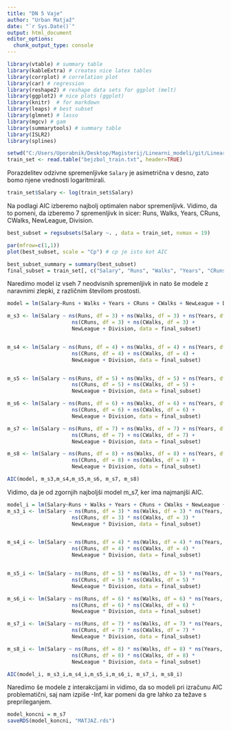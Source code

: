 ```yaml
---
title: "DN 5 Vaje"
author: "Urban Matjaž"
date: "`r Sys.Date()`"
output: html_document
editor_options: 
  chunk_output_type: console
---
```


```r
library(vtable) # summary table
library(kableExtra) # creates nice latex tables
library(corrplot) # correlation plot
library(car) # regression
library(reshape2) # reshape data sets for ggplot (melt)
library(ggplot2) # nice plots (ggplot)
library(knitr)  # for markdown 
library(leaps) # best subset
library(glmnet) # lasso
library(mgcv) # gam
library(summarytools) # summary table
library(ISLR2)
library(splines)
```

```r
setwd("C:/Users/Uporabnik/Desktop/Magisterij/Linearni_modeli/git/LinearniModeli/2024_25")
train_set <- read.table("bejzbol_train.txt", header=TRUE)
```

Porazdelitev odzivne spremenljivke `Salary` je asimetrična v desno, zato bomo njene vrednosti logaritmirali.
```r
train_set$Salary <- log(train_set$Salary)
```

Na podlagi AIC izberemo najbolj optimalen nabor spremenljivk. Vidimo, da to pomeni, da izberemo 7 spremenljivk in sicer:
Runs, Walks, Years, CRuns, CWalks, NewLeague, Division.

```r
best_subset = regsubsets(Salary ~. , data = train_set, nvmax = 19) 

par(mfrow=c(1,1))
plot(best_subset, scale = "Cp") # cp je isto kot AIC

best_subset_summary = summary(best_subset)
final_subset = train_set[, c("Salary", "Runs", "Walks", "Years", "CRuns", "CWalks", "NewLeague", "Division")]
```

Naredimo model iz vseh 7 neodvisnih spremenljivk in nato še modele z naravnimi zlepki, z različnim številom prostosti.

```r
model = lm(Salary~Runs + Walks + Years + CRuns + CWalks + NewLeague + Division, final_subset)

m_s3 <- lm(Salary ~ ns(Runs, df = 3) + ns(Walks, df = 3) + ns(Years, df = 3) + 
                     ns(CRuns, df = 3) + ns(CWalks, df = 3) + 
                     NewLeague + Division, data = final_subset)


m_s4 <- lm(Salary ~ ns(Runs, df = 4) + ns(Walks, df = 4) + ns(Years, df = 4) + 
                     ns(CRuns, df = 4) + ns(CWalks, df = 4) + 
                     NewLeague + Division, data = final_subset)


m_s5 <- lm(Salary ~ ns(Runs, df = 5) + ns(Walks, df = 5) + ns(Years, df = 5) + 
                     ns(CRuns, df = 5) + ns(CWalks, df = 5) + 
                     NewLeague + Division, data = final_subset)

m_s6 <- lm(Salary ~ ns(Runs, df = 6) + ns(Walks, df = 6) + ns(Years, df = 6) + 
                     ns(CRuns, df = 6) + ns(CWalks, df = 6) + 
                     NewLeague + Division, data = final_subset)

m_s7 <- lm(Salary ~ ns(Runs, df = 7) + ns(Walks, df = 7) + ns(Years, df = 7) + 
                     ns(CRuns, df = 7) + ns(CWalks, df = 7) + 
                     NewLeague + Division, data = final_subset)

m_s8 <- lm(Salary ~ ns(Runs, df = 8) + ns(Walks, df = 8) + ns(Years, df = 8) + 
                     ns(CRuns, df = 8) + ns(CWalks, df = 8) + 
                     NewLeague + Division, data = final_subset)

AIC(model, m_s3,m_s4,m_s5,m_s6, m_s7, m_s8)

```

Vidimo, da je od zgornjih najboljši model m_s7, ker ima najmanjši AIC.

```r
model_i = lm(Salary~Runs + Walks + Years + CRuns + CWalks + NewLeague + Division, final_subset)
m_s3_i <- lm(Salary ~ ns(Runs, df = 3) * ns(Walks, df = 3) * ns(Years, df = 3) * 
                     ns(CRuns, df = 3) * ns(CWalks, df = 3) * 
                     NewLeague * Division, data = final_subset)


m_s4_i <- lm(Salary ~ ns(Runs, df = 4) * ns(Walks, df = 4) * ns(Years, df = 4) * 
                     ns(CRuns, df = 4) * ns(CWalks, df = 4) * 
                     NewLeague * Division, data = final_subset)


m_s5_i <- lm(Salary ~ ns(Runs, df = 5) * ns(Walks, df = 5) * ns(Years, df = 5) * 
                     ns(CRuns, df = 5) * ns(CWalks, df = 5) * 
                     NewLeague * Division, data = final_subset)

m_s6_i <- lm(Salary ~ ns(Runs, df = 6) * ns(Walks, df = 6) * ns(Years, df = 6) * 
                     ns(CRuns, df = 6) * ns(CWalks, df = 6) * 
                     NewLeague * Division, data = final_subset)

m_s7_i <- lm(Salary ~ ns(Runs, df = 7) * ns(Walks, df = 7) * ns(Years, df = 7) * 
                     ns(CRuns, df = 7) * ns(CWalks, df = 7) * 
                     NewLeague * Division, data = final_subset)

m_s8_i <- lm(Salary ~ ns(Runs, df = 8) * ns(Walks, df = 8) * ns(Years, df = 8) * 
                     ns(CRuns, df = 8) * ns(CWalks, df = 8) * 
                     NewLeague * Division, data = final_subset)

AIC(model_i, m_s3_i,m_s4_i,m_s5_i,m_s6_i, m_s7_i, m_s8_i)
```

Naredimo še modele z interakcijami in vidimo, da so modeli pri izračunu AIC problematični, saj nam izpiše -Inf, kar pomeni da gre lahko za težave s preprileganjem.

```r
model_koncni = m_s7
saveRDS(model_koncni, "MATJAZ.rds")
```


